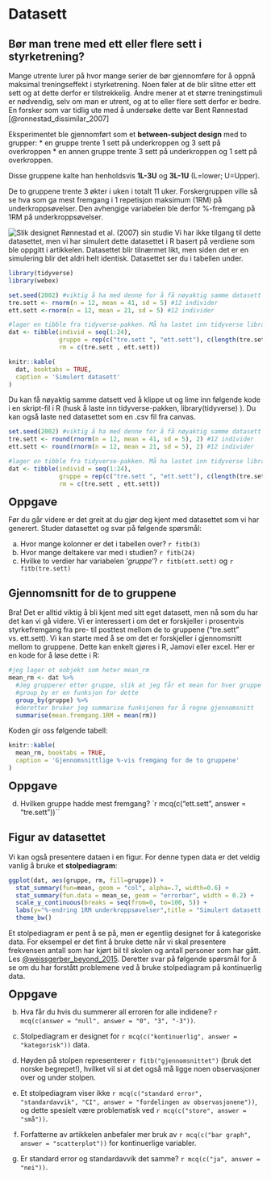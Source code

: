 # Datasett {#datasett}

## Bør man trene med ett eller flere sett i styrketrening?
Mange utrente lurer på hvor mange serier de bør gjennomføre for å oppnå maksimal treningseffekt i styrketrening. Noen føler at de blir slitne etter ett sett og at dette derfor er tilstrekkelig. Andre mener at et større treningstimuli er nødvendig, selv om man er utrent, og at to eller flere sett derfor er bedre. En forsker som var tidlig ute med å undersøke dette var Bent Rønnestad [@ronnestad_dissimilar_2007]

Eksperimentet ble gjennomført som et **between-subject design** med to grupper:
* en gruppe trente 1 sett på underkroppen og 3 sett på overkroppen
* en annen gruppe trente 3 sett på underkroppen og 1 sett på overkroppen. 

Disse gruppene kalte han henholdsvis **1L-3U** og **3L-1U** (L=lower; U=Upper). 

De to gruppene trente 3 økter i uken i totalt 11 uker. Forskergruppen ville så se hva som ga mest fremgang i 1 repetisjon maksimum (1RM) på underkroppsøvelser. Den avhengige variabelen ble derfor %-fremgang på 1RM på underkroppsøvelser.

![Slik designet Rønnestad et al. (2007) sin studie](design.png)
Vi har ikke tilgang til dette datasettet, men vi har simulert dette datasettet i R basert på verdiene som ble oppgitt i artikkelen. Datasettet blir tilnærmet likt, men siden det er en simulering blir det aldri helt identisk. Datasettet ser du i tabellen under.

```r
library(tidyverse)
library(webex)
```

```r
set.seed(2002) #viktig å ha med denne for å få nøyaktig samme datasett
tre.sett <- rnorm(n = 12, mean = 41, sd = 5) #12 individer
ett.sett <-rnorm(n = 12, mean = 21, sd = 5) #12 individer

#lager en tibble fra tidyverse-pakken. Må ha lastet inn tidyverse library(tidyverse) i scriptfilen
dat <- tibble(individ = seq(1:24),
              gruppe = rep(c("tre.sett ", "ett.sett"), c(length(tre.sett), length(ett.sett))),
              rm = c(tre.sett , ett.sett))
```


```r
knitr::kable(
  dat, booktabs = TRUE,
  caption = 'Simulert datasett'
)
```
Du kan få nøyaktig samme datsett ved å klippe ut og lime inn følgende kode i en skript-fil i R (husk å laste inn tidyverse-pakken, library(tidyverse) ). Du kan også laste ned datasettet som en .csv fil fra canvas.
```r
set.seed(2002) #viktig å ha med denne for å få nøyaktig samme datasett
tre.sett <- round(rnorm(n = 12, mean = 41, sd = 5), 2) #12 individer
ett.sett <- round(rnorm(n = 12, mean = 21, sd = 5), 2) #12 individer

#lager en tibble fra tidyverse-pakken. Må ha lastet inn tidyverse library(tidyverse) i scriptfilen
dat <- tibble(individ = seq(1:24),
              gruppe = rep(c("tre.sett ", "ett.sett"), c(length(tre.sett), length(ett.sett))),
              rm = c(tre.sett , ett.sett))
```

<span style="font-size: 22px; font-weight: bold; color: var(--purple);">Oppgave</span>

Før du går videre er det greit at du gjør deg kjent med datasettet som vi har generert. Studer datasettet og svar på følgende spørsmål:

a) Hvor mange kolonner er det i tabellen over? `r fitb(3)`
b) Hvor mange deltakere var med i studien? `r fitb(24)`
c) Hvilke to verdier har variabelen '*gruppe*'? `r fitb(ett.sett)` og `r fitb(tre.sett)`


## Gjennomsnitt for de to gruppene
Bra! Det er alltid viktig å bli kjent med sitt eget datasett, men nå som du har det kan vi gå videre. Vi er interessert i om det er forskjeller i prosentvis styrkefremgang fra pre- til posttest mellom de to gruppene (“tre.sett” vs. ett.sett). Vi kan starte med å se om det er forskjeller i gjennomsnitt mellom to gruppene. Dette kan enkelt gjøres i R, Jamovi eller excel. Her er en kode for å løse dette i R:

```r
#jeg lager et oobjekt som heter mean_rm 
mean_rm <- dat %>%
  #Jeg grupperer etter gruppe, slik at jeg får et mean for hver gruppe istf. for å få mean for alle individene
  #group_by er en funksjon for dette
  group_by(gruppe) %>%
  #deretter bruker jeg summarise funksjonen for å regne gjennomsnitt
  summarise(mean.fremgang.1RM = mean(rm))


```
Koden gir oss følgende tabell:
```r
knitr::kable(
  mean_rm, booktabs = TRUE,
  caption = 'Gjennomsnittlige %-vis fremgang for de to gruppene'
)
```

<span style="font-size: 22px; font-weight: bold; color: var(--purple);">Oppgave</span>

d) Hvilken gruppe hadde mest fremgang?
`r mcq(c("ett.sett", answer = "tre.sett"))``

## Figur av datasettet
Vi kan også presentere dataen i en figur. For denne typen data er det veldig vanlig å bruke et **stolpediagram**:

```r
ggplot(dat, aes(gruppe, rm, fill=gruppe)) +
  stat_summary(fun=mean, geom = "col", alpha=.7, width=0.6) +
  stat_summary(fun.data = mean_se, geom = "errorbar", width = 0.2) +
  scale_y_continuous(breaks = seq(from=0, to=100, 5)) + 
  labs(y="%-endring 1RM underkroppsøvelser",title = "Simulert datasett Rønnestad et al. (2007)") +
  theme_bw()
```
Et stolpediagram er pent å se på, men er egentlig designet for å kategoriske data. For eksempel er det fint å bruke dette når vi skal presentere frekvensen antall som har kjørt bil til skolen og antall personer som har gått. Les [@weissgerber_beyond_2015](https://journals.plos.org/plosbiology/article?id=10.1371/journal.pbio.1002128). Deretter svar på følgende spørsmål for å se om du har forstått problemene ved å bruke stolpediagram på kontinuerlig data.

<span style="font-size: 22px; font-weight: bold; color: var(--purple);">Oppgave</span>

b. Hva får du hvis du summerer  all erroren for alle indidene?  `r mcq(c(answer = "null", answer = "0", "3", "-3"))`. 

e. Stolpediagram er designet for `r mcq(c("kontinuerlig", answer = "kategorisk"))` data. 

f. Høyden på stolpen representerer `r fitb("gjennomsnittet")` (bruk det norske begrepet!), hvilket vil si at det også må ligge noen observasjoner over og under stolpen.

g. Et stolpediagram viser ikke `r mcq(c("standard error", "standardavvik", "CI", answer = "fordelingen av observasjonene"))`, og dette spesielt være problematisk ved `r mcq(c("store", answer = "små"))`. 

h. Forfatterne av artikkelen anbefaler mer bruk av `r mcq(c("bar graph", answer = "scatterplot"))` for kontinuerlige variabler.

i. Er standard error og standardavvik det samme? `r mcq(c("ja", answer = "nei"))`.
